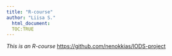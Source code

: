 ```yaml
---
title: "R-course"
author: "Liisa S."
  html_document:
  TOC:TRUE
---
```

*This is an R-course*
<https://github.com/nenokkias/IODS-project>
